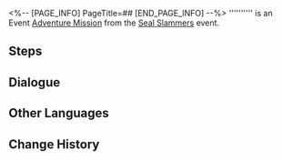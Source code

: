 <%-- [PAGE_INFO]
PageTitle=##
[END_PAGE_INFO] --%>
{{Stub|Dialogue.}}
{{Mission Infobox
|id            = 8032111
|title         = 
|image         = <!--Mission .png-->
|type          = Adventure
|event_name    = Seal Slammers
|chapter       = 
|requirements  = [[Adventure Mission]] ''[[Seal Slammers: Prologue]]'' completed
|summary       = <!--official mission summary from Fate's Atlas-->
|characters    = Aquafis; Trailblazer
|startLocation = [[Amphoreus]] - [["Eternal Holy City" Okhema]]
|world         = Amphoreus
|area          = "Eternal Holy City" Okhema
|prev          = Seal Slammers: Prologue
|next          = 
|rewards       = Credit*66,666
}}
'''''''''' is an Event [[Adventure Mission]] from the [[Seal Slammers]] event.

==Steps==


<!--
==Gameplay Notes==

--><!--
==Trial Character==

-->
==Dialogue==
{{Stub Dialogue}}

{{Dialogue End}}

==Other Languages==
{{Other Languages
|en   = 
|zhs  = 
|zht  = 
|ja   = 
|ko   = 
|es   = 
|fr   = 
|ru   = 
|th   = 
|vi   = 
|de   = 
|id   = 
|pt   = 
}}

==Change History==
{{Change History|3.2}}
